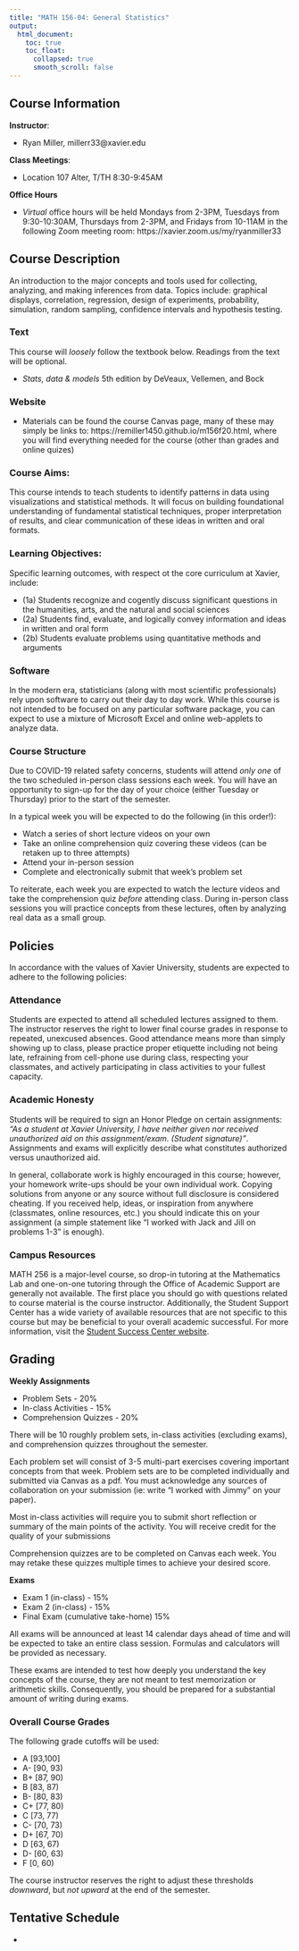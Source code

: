 ```yaml
---
title: "MATH 156-04: General Statistics"
output:
  html_document:
    toc: true
    toc_float:
      collapsed: true
      smooth_scroll: false
---
```


## Course Information

**Instructor**:

- Ryan Miller, millerr33\@xavier.edu 

**Class Meetings**: 

- Location 107 Alter, T/TH 8:30-9:45AM

**Office Hours**

- *Virtual* office hours will be held Mondays from 2-3PM, Tuesdays from 9:30-10:30AM, Thursdays from 2-3PM, and Fridays from 10-11AM in the following Zoom meeting room: https://xavier.zoom.us/my/ryanmiller33

## Course Description

An introduction to the major concepts and tools used for collecting, analyzing, and making inferences from data. Topics include: graphical displays, correlation, regression, design of experiments, probability, simulation, random sampling, confidence intervals and hypothesis testing.

### Text

This course will *loosely* follow the textbook below.  Readings from the text will be optional.

- *Stats, data & models* 5th edition by DeVeaux, Vellemen, and Bock

### Website

- Materials can be found the course Canvas page, many of these may simply be links to: https://remiller1450.github.io/m156f20.html, where you will find everything needed for the course (other than grades and online quizes)

### Course Aims:

This course intends to teach students to identify patterns in data using visualizations and statistical methods.  It will focus on building foundational understanding of fundamental statistical techniques, proper interpretation of results, and clear communication of these ideas in written and oral formats.

### Learning Objectives:

Specific learning outcomes, with respect ot the core curriculum at Xavier, include:

- (1a) Students recognize and cogently discuss significant questions in the humanities, arts, and
the natural and social sciences
- (2a) Students find, evaluate, and logically convey information and ideas in written and oral
form
- (2b) Students evaluate problems using quantitative methods and arguments

### Software

In the modern era, statisticians (along with most scientific professionals) rely upon software to carry out their day to day work. While this course is not intended to be focused on any particular software package, you can expect to use a mixture of Microsoft Excel and online web-applets to analyze data.  

### Course Structure

Due to COVID-19 related safety concerns, students will attend *only one* of the two scheduled in-person class sessions each week.  You will have an opportunity to sign-up for the day of your choice (either Tuesday or Thursday) prior to the start of the semester.

In a typical week you will be expected to do the following (in this order!):

- Watch a series of short lecture videos on your own
- Take an online comprehension quiz covering these videos (can be retaken up to three attempts)
- Attend your in-person session
- Complete and electronically submit that week's problem set

To reiterate, each week you are expected to watch the lecture videos and take the comprehension quiz *before* attending class.  During in-person class sessions you will practice concepts from these lectures, often by analyzing real data as a small group.

## Policies

In accordance with the values of Xavier University, students are expected to adhere to the following policies:

### Attendance

Students are expected to attend all scheduled lectures assigned to them.  The instructor reserves the right to lower final course grades in response to repeated, unexcused absences.  Good attendance means more than simply showing up to class, please practice proper etiquette including not being late, refraining from cell-phone use during class, respecting your classmates, and actively participating in class activities to your fullest capacity.

### Academic Honesty

Students will be required to sign an Honor Pledge on certain assignments: *"As a student at Xavier University, I have neither given nor received unauthorized aid on this assignment/exam. (Student signature)"*.  Assignments and exams will explicitly describe what constitutes authorized versus unauthorized aid.

In general, collaborate work is highly encouraged in this course; however, your homework write-ups should be your own individual work.  Copying solutions from anyone or any source without full disclosure is considered cheating.  If you received help, ideas, or inspiration from anywhere (classmates, online resources, etc.) you should indicate this on your assignment (a simple statement like "I worked with Jack and Jill on problems 1-3" is enough).

### Campus Resources

MATH 256 is a major-level course, so drop-in tutoring at the Mathematics Lab and one-on-one tutoring through the Office of Academic Support are generally not available.  The first place you should go with questions related to course material is the course instructor.  Additionally, the Student Support Center has a wide variety of available resources that are not specific to this course but may be beneficial to your overall academic successful.  For more information, visit the [Student Success Center website](https://www.xavier.edu/success/success-coaching/index).


## Grading

**Weekly Assignments**

- Problem Sets - 20%
- In-class Activities - 15%
- Comprehension Quizzes - 20%

There will be 10 roughly problem sets, in-class activities (excluding exams), and comprehension quizzes throughout the semester.  

Each problem set will consist of 3-5 multi-part exercises covering important concepts from that week.  Problem sets are to be completed individually and submitted via Canvas as a pdf.  You must acknowledge any sources of collaboration on your submission (ie: write "I worked with Jimmy" on your paper).

Most in-class activities will require you to submit short reflection or summary of the main points of the activity.  You will receive credit for the quality of your submissions

Comprehension quizzes are to be completed on Canvas each week.  You may retake these quizzes multiple times to achieve your desired score.

**Exams**

- Exam 1 (in-class) - 15%
- Exam 2 (in-class) - 15%
- Final Exam (cumulative take-home) 15%

All exams will be announced at least 14 calendar days ahead of time and will be expected to take an entire class session. Formulas and calculators will be provided as necessary. 

These exams are intended to test how deeply you understand the key concepts of the course, they are not meant to test memorization or arithmetic skills.  Consequently, you should be prepared for a substantial amount of writing during exams.



### Overall Course Grades

The following grade cutoffs will be used:

- A [93,100]
- A- [90, 93)
- B+ [87, 90)
- B [83, 87)
- B- [80, 83)
- C+ [77, 80)
- C [73, 77)
- C- [70, 73)
- D+ [67, 70)
- D [63, 67)
- D- [60, 63)
- F [0, 60)

The course instructor reserves the right to adjust these thresholds *downward*, but *not upward* at the end of the semester.  

## Tentative Schedule

- 
